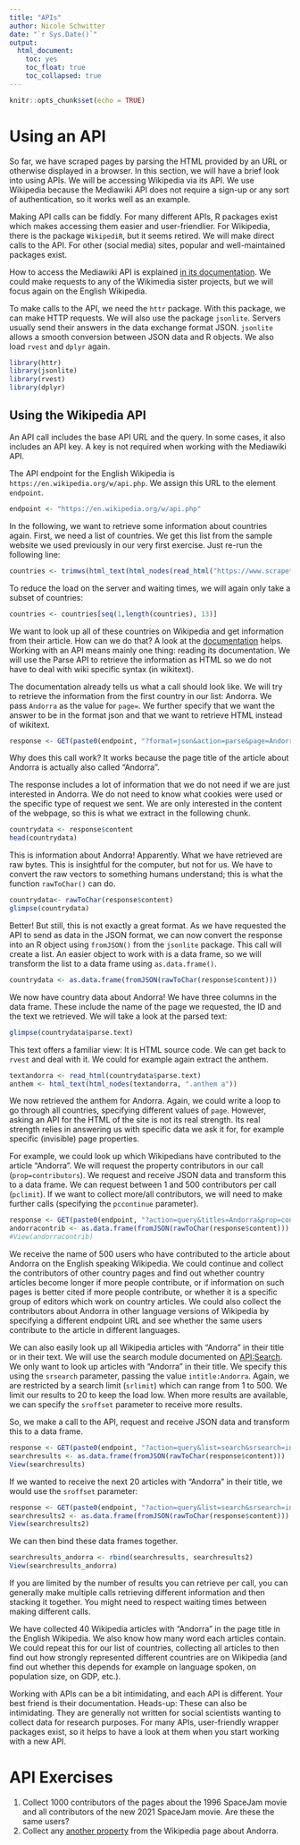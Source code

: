 ```yaml
---
title: "APIs"
author: Nicole Schwitter
date: "`r Sys.Date()`"
output: 
  html_document:
    toc: yes
    toc_float: true
    toc_collapsed: true
---
```




```r
knitr::opts_chunk$set(echo = TRUE)
```

# Using an API

So far, we have scraped pages by parsing the HTML provided by an URL or otherwise displayed in a browser. In this section, we will have a brief look into using APIs. We will be accessing Wikipedia via its API. We use Wikipedia because the Mediawiki API does not require a sign-up or any sort of authentication, so it works well as an example. 

Making API calls can be fiddly. For many different APIs, R packages exist which makes accessing them easier and user-friendlier. For Wikipedia, there is the package `WikipediR`, but it seems retired. We will make direct calls to the API. For other (social media) sites, popular and well-maintained packages exist.  

How to access the Mediawiki API is explained [in its documentation](https://www.mediawiki.org/wiki/API:Main_page/en). We could make requests to any of the Wikimedia sister projects, but we will focus again on the English Wikipedia. 

To make calls to the API, we need the `httr` package. With this package, we can make HTTP requests. We will also use the package `jsonlite`. Servers usually send their answers in the data exchange format JSON. `jsonlite` allows a smooth conversion between JSON data and R objects. We also load `rvest` and `dplyr` again. 


```r
library(httr)
library(jsonlite)
library(rvest)
library(dplyr)
```

## Using the Wikipedia API

An API call includes the base API URL and the query. In some cases, it also includes an API key. A key is not required when working with the Mediawiki API.

The API endpoint for the English Wikipedia is `https://en.wikipedia.org/w/api.php`. We assign this URL to the element `endpoint`. 

```r
endpoint <- "https://en.wikipedia.org/w/api.php"
```


In the following, we want to retrieve some information about countries again. First, we need a list of countries. We get this list from the sample website we used previously in our very first exercise. Just re-run the following line:

```r
countries <- trimws(html_text(html_nodes(read_html("https://www.scrapethissite.com/pages/simple/"),".country-name")))
```

To reduce the load on the server and waiting times, we will again only take a subset of countries: 

```r
countries <- countries[seq(1,length(countries), 13)]
```


We want to look up all of these countries on Wikipedia and get information from their article. How can we do that? A look at the [documentation](https://www.mediawiki.org/wiki/API:Get_the_contents_of_a_page) helps. Working with an API means mainly one thing: reading its documentation. We will use the Parse API to retrieve the information as HTML so we do not have to deal with wiki specific syntax (in wikitext). 

The documentation already tells us what a call should look like. We will try to retrieve the information from the first country in our list: Andorra. We pass `Andorra` as the value for `page=`. We further specify that we want the answer to be in the format json and that we want to retrieve HTML instead of wikitext. 

```r
response <- GET(paste0(endpoint, "?format=json&action=parse&page=Andorra&prop=text&formatversion=2"))
```

Why does this call work? It works because the page title of the article about Andorra is actually also called "Andorra". 

The response includes a lot of information that we do not need if we are just interested in Andorra. We do not need to know what cookies were used or the specific type of request we sent. We are only interested in the content of the webpage, so this is what we extract in the following chunk. 

```r
countrydata <- response$content
head(countrydata)
```

This is information about Andorra! Apparently. What we have retrieved are raw bytes. This is insightful for the computer, but not for us. We have to convert the raw vectors to something humans understand; this is what the function `rawToChar()` can do.   

```r
countrydata<- rawToChar(response$content)
glimpse(countrydata)
```

Better! But still, this is not exactly a great format. As we have requested the API to send as data in the JSON format, we can now convert the response into an R object using `fromJSON()` from the `jsonlite` package. This call will create a list. An easier object to work with is a data frame, so we will transform the list to a data frame using `as.data.frame()`.

```r
countrydata <- as.data.frame(fromJSON(rawToChar(response$content)))
```

We now have country data about Andorra! We have three columns in the data frame. These include the name of the page we requested, the ID and the text we retrieved. We will take a look at the parsed text:

```r
glimpse(countrydata$parse.text)
```

This text offers a familiar view: It is HTML source code. We can get back to `rvest` and deal with it. We could for example again extract the anthem. 

```r
textandorra <- read_html(countrydata$parse.text)
anthem <- html_text(html_nodes(textandorra, ".anthem a"))
```

We now retrieved the anthem for Andorra. Again, we could write a loop to go through all countries, specifying different values of `page`. However, asking an API for the HTML of the site is not its real strength. Its real strength relies in answering us with specific data we ask it for, for example specific (invisible) page properties. 

For example, we could look up which Wikipedians have contributed to the article "Andorra". We will request the property contributors in our call (`prop=contributors`). We request and receive JSON data and transform this to a data frame. We can request between 1 and 500 contributors per call (`pclimit`). If we want to collect more/all contributors, we will need to make further calls (specifying the `pccontinue` parameter).

```r
response <- GET(paste0(endpoint, "?action=query&titles=Andorra&prop=contributors&pclimit=500&format=json"))
andorracontrib <- as.data.frame(fromJSON(rawToChar(response$content)))
#View(andorracontrib)
```

We receive the name of 500 users who have contributed to the article about Andorra on the English speaking Wikipedia. We could continue and collect the contributors of other country pages and find out whether country articles become longer if more people contribute, or if information on such pages is better cited if more people contribute, or whether it is a specific group of editors which work on country articles. We could also collect the contributors about Andorra in other language versions of Wikipedia by specifying a different endpoint URL and see whether the same users contribute to the article in different languages.

We can also easily look up all Wikipedia articles with "Andorra" in their title or in their text. We will use the search module documented on [API:Search](https://www.mediawiki.org/wiki/Special:MyLanguage/API:Search). We only want to look up articles with "Andorra" in their title. We specify this using the `srsearch` parameter, passing the value `intitle:Andorra`. Again, we are restricted by a search limit (`srlimit`) which can range from 1 to 500. We limit our results to 20 to keep the load low. When more results are available, we can specify the `sroffset` parameter to receive more results. 

So, we make a call to the API, request and receive JSON data and transform this to a data frame.  

```r
response <- GET(paste0(endpoint, "?action=query&list=search&srsearch=intitle:Andorra&srlimit=20&format=json"))
searchresults <- as.data.frame(fromJSON(rawToChar(response$content)))
View(searchresults)
```

If we wanted to receive the next 20 articles with "Andorra" in their title, we would use the `sroffset` parameter:

```r
response <- GET(paste0(endpoint, "?action=query&list=search&srsearch=intitle:Andorra&srlimit=20&sroffset=20&format=json"))
searchresults2 <- as.data.frame(fromJSON(rawToChar(response$content)))
View(searchresults2)
```

We can then bind these data frames together. 

```r
searchresults_andorra <- rbind(searchresults, searchresults2)
View(searchresults_andorra)
```

If you are limited by the number of results you can retrieve per call, you can generally make multiple calls retrieving different information and then stacking it together. You might need to respect waiting times between making different calls. 

We have collected 40 Wikipedia articles with "Andorra" in the page title in the English Wikipedia. We also know how many word each articles contain. We could repeat this for our list of countries, collecting all articles to then find out how strongly represented different countries are on Wikipedia (and find out whether this depends for example on language spoken, on population size, on GDP, etc.).

Working with APIs can be a bit intimidating, and each API is different. Your best friend is their documentation. Heads-up: These can also be intimidating. They are generally not written for social scientists wanting to collect data for research purposes. For many APIs, user-friendly wrapper packages exist, so it helps to have a look at them when you start working with a new API. 


# API Exercises
1. Collect 1000 contributors of the pages about the 1996 SpaceJam movie and all contributors of the new 2021 SpaceJam movie. Are these the same users?
2. Collect any [another property](https://www.mediawiki.org/wiki/API:Properties) from the Wikipedia page about Andorra. 

